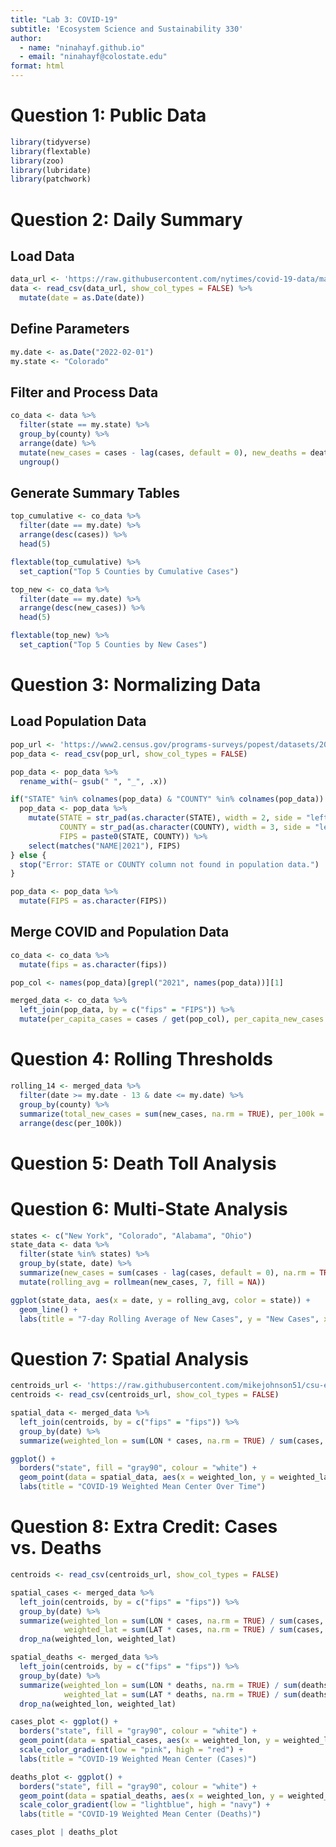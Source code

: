 ```yaml
---
title: "Lab 3: COVID-19"
subtitle: 'Ecosystem Science and Sustainability 330'
author: 
  - name: "ninahayf.github.io"
  - email: "ninahayf@colostate.edu"
format: html
---
```

# Question 1: Public Data 
```r
library(tidyverse)
library(flextable)
library(zoo)
library(lubridate)
library(patchwork)
```

# Question 2: Daily Summary
## Load Data
```r
data_url <- 'https://raw.githubusercontent.com/nytimes/covid-19-data/master/us-counties.csv'
data <- read_csv(data_url, show_col_types = FALSE) %>%
  mutate(date = as.Date(date))
```
## Define Parameters 
```r
my.date <- as.Date("2022-02-01")
my.state <- "Colorado"
```
## Filter and Process Data 
```r
co_data <- data %>%
  filter(state == my.state) %>%
  group_by(county) %>%
  arrange(date) %>%
  mutate(new_cases = cases - lag(cases, default = 0), new_deaths = deaths - lag(deaths, default = 0)) %>%
  ungroup()
```
## Generate Summary Tables
```r
top_cumulative <- co_data %>%
  filter(date == my.date) %>%
  arrange(desc(cases)) %>%
  head(5)

flextable(top_cumulative) %>%
  set_caption("Top 5 Counties by Cumulative Cases")

top_new <- co_data %>%
  filter(date == my.date) %>%
  arrange(desc(new_cases)) %>%
  head(5)

flextable(top_new) %>%
  set_caption("Top 5 Counties by New Cases")
```

# Question 3: Normalizing Data
## Load Population Data 
```r
pop_url <- 'https://www2.census.gov/programs-surveys/popest/datasets/2020-2023/counties/totals/co-est2023-alldata.csv'
pop_data <- read_csv(pop_url, show_col_types = FALSE)

pop_data <- pop_data %>%
  rename_with(~ gsub(" ", "_", .x))

if("STATE" %in% colnames(pop_data) & "COUNTY" %in% colnames(pop_data)) {
  pop_data <- pop_data %>%
    mutate(STATE = str_pad(as.character(STATE), width = 2, side = "left", pad = "0"),
           COUNTY = str_pad(as.character(COUNTY), width = 3, side = "left", pad = "0"),
           FIPS = paste0(STATE, COUNTY)) %>%
    select(matches("NAME|2021"), FIPS)
} else {
  stop("Error: STATE or COUNTY column not found in population data.")
}

pop_data <- pop_data %>%
  mutate(FIPS = as.character(FIPS))
```
## Merge COVID and Population Data 
```r
co_data <- co_data %>%
  mutate(fips = as.character(fips))

pop_col <- names(pop_data)[grepl("2021", names(pop_data))][1]

merged_data <- co_data %>%
  left_join(pop_data, by = c("fips" = "FIPS")) %>%
  mutate(per_capita_cases = cases / get(pop_col), per_capita_new_cases = new_cases / get(pop_col))
```

# Question 4: Rolling Thresholds
```r
rolling_14 <- merged_data %>%
  filter(date >= my.date - 13 & date <= my.date) %>%
  group_by(county) %>%
  summarize(total_new_cases = sum(new_cases, na.rm = TRUE), per_100k = (total_new_cases / first(get(pop_col))) * 100000, .groups = "drop") %>%
  arrange(desc(per_100k))
```

# Question 5: Death Toll Analysis


# Question 6: Multi-State Analysis 
```r
states <- c("New York", "Colorado", "Alabama", "Ohio")
state_data <- data %>%
  filter(state %in% states) %>%
  group_by(state, date) %>%
  summarize(new_cases = sum(cases - lag(cases, default = 0), na.rm = TRUE), .groups = "drop") %>%
  mutate(rolling_avg = rollmean(new_cases, 7, fill = NA))

ggplot(state_data, aes(x = date, y = rolling_avg, color = state)) +
  geom_line() +
  labs(title = "7-day Rolling Average of New Cases", y = "New Cases", x = "Date")
```

# Question 7: Spatial Analysis 
```r
centroids_url <- 'https://raw.githubusercontent.com/mikejohnson51/csu-ess-330/refs/heads/main/resources/county-centroids.csv'
centroids <- read_csv(centroids_url, show_col_types = FALSE)

spatial_data <- merged_data %>%
  left_join(centroids, by = c("fips" = "fips")) %>%
  group_by(date) %>%
  summarize(weighted_lon = sum(LON * cases, na.rm = TRUE) / sum(cases, na.rm = TRUE), weighted_lat = sum(LAT * cases, na.rm = TRUE) / sum(cases, na.rm = TRUE), .groups = "drop")

ggplot() +
  borders("state", fill = "gray90", colour = "white") +
  geom_point(data = spatial_data, aes(x = weighted_lon, y = weighted_lat, color = date), size = 2) +
  labs(title = "COVID-19 Weighted Mean Center Over Time")
```

# Question 8: Extra Credit: Cases vs. Deaths
```r
centroids <- read_csv(centroids_url, show_col_types = FALSE)

spatial_cases <- merged_data %>%
  left_join(centroids, by = c("fips" = "fips")) %>%
  group_by(date) %>%
  summarize(weighted_lon = sum(LON * cases, na.rm = TRUE) / sum(cases, na.rm = TRUE),
            weighted_lat = sum(LAT * cases, na.rm = TRUE) / sum(cases, na.rm = TRUE), .groups = "drop") %>%
  drop_na(weighted_lon, weighted_lat)

spatial_deaths <- merged_data %>%
  left_join(centroids, by = c("fips" = "fips")) %>%
  group_by(date) %>%
  summarize(weighted_lon = sum(LON * deaths, na.rm = TRUE) / sum(deaths, na.rm = TRUE),
            weighted_lat = sum(LAT * deaths, na.rm = TRUE) / sum(deaths, na.rm = TRUE), .groups = "drop") %>%
  drop_na(weighted_lon, weighted_lat)

cases_plot <- ggplot() +
  borders("state", fill = "gray90", colour = "white") +
  geom_point(data = spatial_cases, aes(x = weighted_lon, y = weighted_lat, color = date), size = 2) +
  scale_color_gradient(low = "pink", high = "red") +
  labs(title = "COVID-19 Weighted Mean Center (Cases)")

deaths_plot <- ggplot() +
  borders("state", fill = "gray90", colour = "white") +
  geom_point(data = spatial_deaths, aes(x = weighted_lon, y = weighted_lat, color = date), size = 2) +
  scale_color_gradient(low = "lightblue", high = "navy") +
  labs(title = "COVID-19 Weighted Mean Center (Deaths)")

cases_plot | deaths_plot
```






